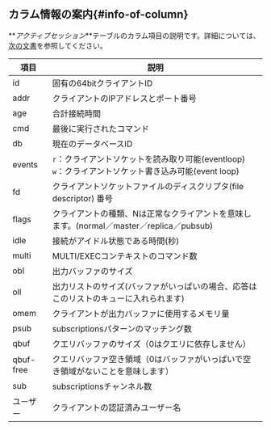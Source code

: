 ## カラム情報の案内{#info-of-column}

**_アクティブセッション_**テーブルのカラム項目の説明です。詳細については、[次の文書](https://redis.io/commands/client-list/)を参照してください。

| 項目        | 説明                                                                     |
| --------- | ---------------------------------------------------------------------- |
| id        | 固有の64bitクライアントID                                                       |
| addr      | クライアントのIPアドレスとポート番号                                                    |
| age       | 合計接続時間                                                                 |
| cmd       | 最後に実行されたコマンド                                                           |
| db        | 現在のデータベースID                                                            |
| events    | `r`：クライアントソケットを読み取り可能(eventloop) <br/>`w`：クライアントソケット書き込み可能(event loop) |
| fd        | クライアントソケットファイルのディスクリプタ(file descriptor) 番号                             |
| flags     | クライアントの種類、Nは正常なクライアントを意味します。(normal／master／replica／pubsub)             |
| idle      | 接続がアイドル状態である時間(秒)                                                      |
| multi     | MULTI/EXECコンテキストのコマンド数                                                 |
| obl       | 出力バッファのサイズ                                                             |
| oll       | 出力リストのサイズ(バッファがいっぱいの場合、応答はこのリストのキューに入れられます)                            |
| omem      | クライアントが出力バッファに使用するメモリ量                                                 |
| psub      | subscriptionsパターンのマッチング数                                               |
| qbuf      | クエリバッファのサイズ（0はクエリに依存しません）                                              |
| qbuf-free | クエリバッファ空き領域（0はバッファがいっぱいで空き領域がないことを意味します）                               |
| sub       | subscriptionsチャンネル数                                                    |
| ユーザー      | クライアントの認証済みユーザー名                                                       |
